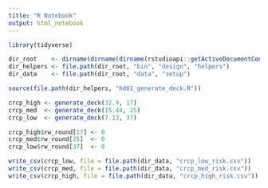 ```yaml
---
title: "R Notebook"
output: html_notebook
---
```




```r
library(tidyverse)

dir_root    <- dirname(dirname(dirname(rstudioapi::getActiveDocumentContext()$path)))
dir_helpers <- file.path(dir_root, "bin", "design", "helpers")
dir_data    <- file.path(dir_root, "data", "setup")

source(file.path(dir_helpers, "hd01_generate_deck.R"))

```


```r
crcp_high <- generate_deck(32.9, 17)
crcp_med  <- generate_deck(15.44, 25)
crcp_low  <- generate_deck(7.13, 37)

crcp_high$rw_round[17] <- 0
crcp_med$rw_round[25]  <- 0
crcp_low$rw_round[37]  <- 0

write_csv(crcp_low, file = file.path(dir_data, "crcp_low_risk.csv"))
write_csv(crcp_med, file = file.path(dir_data, "crcp_med_risk.csv"))
write_csv(crcp_high, file = file.path(dir_data, "crcp_high_risk.csv"))

```

